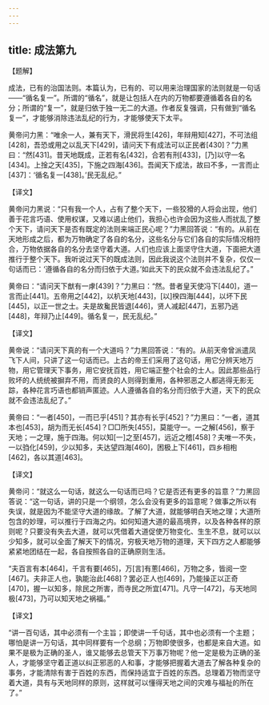 ```yaml
---
---
---
```

title: 成法第九
---





【题解】


成法，已有的治国法则。本篇认为，已有的、可以用来治理国家的法则就是一句话——“循名复一”。所谓的“循名”，就是让包括人在内的万物都要遵循着各自的名分；所谓的“复一”，就是归依于独一无二的大道。作者反复强调，只有做到“循名复一”，才能够消除违法乱纪的行为，才能够使天下太平。


黄帝问力黑：“唯余一人，兼有天下，滑民将生[426]，年辩用知[427]，不可法组[428]，吾恐或用之以乱天下[429]，请问天下有成法可以正民者[430]？”力黑曰：“然[431]。昔天地既成，正若有名[432]，合若有刑[433]，[乃]以守一名[434]。上捦之天[435]，下施之四海[436]。吾闻天下成法，故曰不多，一言而止[437]：‘循名复一[438]。’民无乱纪。”


【译文】


黄帝问力黑说：“只有我一个人，占有了整个天下，一些狡猾的人将会出现，他们善于花言巧语、使用权谋，又难以遏止他们，我担心也许会因为这些人而扰乱了整个天下，请问天下是否有既定的法则来端正民心呢？”力黑回答说：“有的。从前在天地形成之后，都为万物确定了各自的名分，这些名分与它们各自的实际情况相符合，万物依据各自的名分去坚守着大道。人们也应该上面坚守住大道，下面把大道推行于整个天下。我听说过天下的既成法则，因此我说这个法则并不复杂，仅仅一句话而已：‘遵循各自的名分而归依于大道。’如此天下的民众就不会违法乱纪了。”


黄帝曰：“请问天下猷有一虖[439]？”力黑曰：“然。昔者皇天使冯下[440]，道一言而止[441]。五帝用之[442]，以朳天地[443]，[以]楑四海[444]，以坏下民[445]，以正一世之士。夫是故毚民皆退[446]，贤人减起[447]，五邪乃逃[448]，年辩乃止[449]。循名复一，民无乱纪。”


【译文】


黄帝说：“请问天下真的有一个大道吗？”力黑回答说：“有的。从前天帝曾派遣凤飞下人间，只讲了这一句话而已。上古的帝王们采用了这句话，用它分辨天地万物，用它管理天下事务，用它安抚百姓，用它端正整个社会的士人。因此那些品行败坏的人统统被摒弃不用，而贤良的人则得到重用，各种邪恶之人都逃得无影无踪，各种花言巧语也都销声匿迹。人人遵循各自的名分而归依于大道，天下的民众就不会违法乱纪了。”


黄帝曰：“一者[450]，一而已乎[451]？其亦有长乎[452]？”力黑曰：“一者，道其本也[453]，胡为而无长[454]？□□所失[455]，莫能守一。一之解[456]，察于天地；一之理，施于四海。何以知[一]之至[457]，远近之稽[458]？夫唯一不失，一以驺化[459]，少以知多，夫达望四海[460]，困极上下[461]，四乡相枹[462]，各以其道[463]。


【译文】


黄帝问：“就这么一句话，就这么一句话而已吗？它是否还有更多的旨意？”力黑回答说：“这一句话，讲的只是一个纲领，怎么会没有更多的旨意呢？做事之所以有失误，就是因为不能坚守大道的缘故。了解了大道，就能够明白天地之理；大道所包含的妙理，可以推行于四海之内。如何知道大道的最高境界，以及各种各样的原则呢？只要没有失去大道，就可以凭借着大道促使万物变化、生生不息，就可以以少知多，就可以全面了解天下的情况，穷极天地万物的道理，天下四方之人都能够紧紧地团结在一起，各自按照各自的正确原则生活。


“夫百言有本[464]，千言有要[465]，万[言]有蔥[466]，万物之多，皆阅一空[467]。夫非正人也，孰能治此[468]？罢必正人也[469]，乃能操正以正奇[470]，握一以知多，除民之所害，而寺民之所宜[471]。凡守一[472]，与天地同极[473]，乃可以知天地之祸福。”


【译文】


“讲一百句话，其中必须有一个主旨；即使讲一千句话，其中也必须有一个主题；哪怕是讲一万句话，其中同样要有一个总纲；万物即使很多，也都是来自大道。如果不是极为正确的圣人，谁又能够去总管天下万事万物呢？他一定是极为正确的圣人，才能够坚守着正道以纠正邪恶的人和事，才能够把握着大道去了解各种复杂的事务，才能清除有害于百姓的东西，而保持适宜于百姓的东西。总理着万物而坚守着大道，具有与天地同样的原则，这样就可以懂得天地之间的灾难与福祉的所在了。”